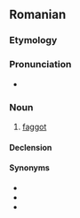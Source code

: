 ==Romanian==

===Etymology===
{{suffix|cur|t1=ass|ist|lang=ro}}

===Pronunciation===
* {{IPA|/kuˈrist/|lang=ro}}

===Noun===
{{ro-noun|m|curiști}}

# {{label|ro|pejorative}} [[faggot]]

====Declension====
{{ro-noun-m|pl=curiști}}

====Synonyms====
* {{l|ro|fundaș}}
* {{l|ro|găozar}}
* {{l|ro|poponar}}